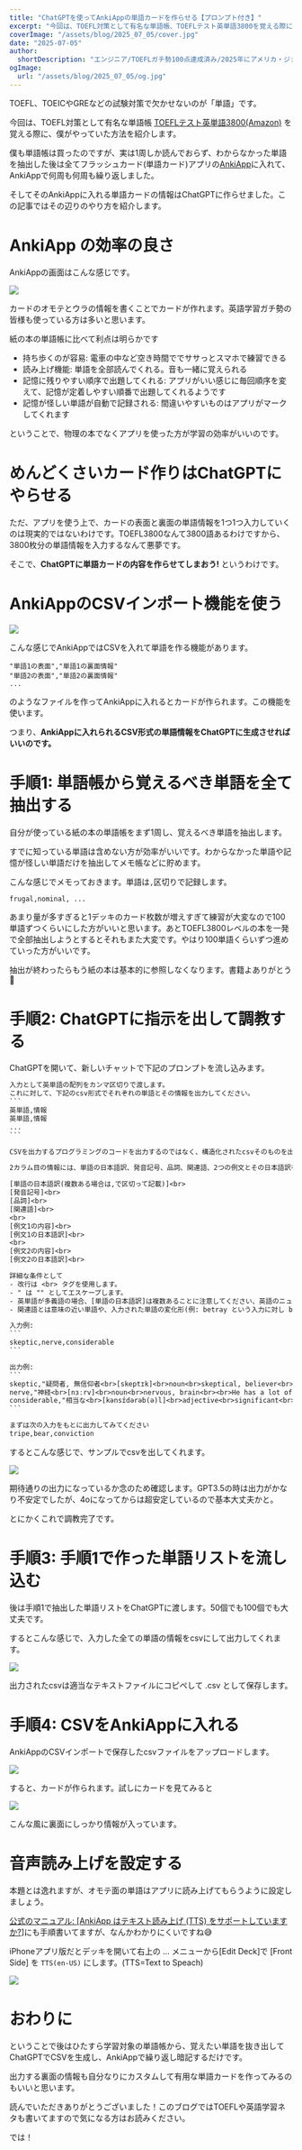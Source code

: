 ```yaml
---
title: "ChatGPTを使ってAnkiAppの単語カードを作らせる【プロンプト付き】"
excerpt: "今回は、TOEFL対策として有名な単語帳、TOEFLテスト英単語3800を覚える際に僕がやっていた方法を紹介します。僕は実は1周しか読んでおらず、わからなかった単語を抽出した後は全てAnkiAppに入れてアプリで何周も繰り返しました。そしてそのAnkiAppに入れる単語カードの情報はChatGPTに作らせました。"
coverImage: "/assets/blog/2025_07_05/cover.jpg"
date: "2025-07-05"
author:
  shortDescription: "エンジニア/TOEFLガチ勢100点達成済み/2025年にアメリカ・ジョージア工科大学の修士課程に留学"
ogImage:
  url: "/assets/blog/2025_07_05/og.jpg"
---
```


TOEFL、TOEICやGREなどの試験対策で欠かせないのが「単語」です。

今回は、TOEFL対策として有名な単語帳 [TOEFLテスト英単語3800(Amazon)](https://amzn.asia/d/iyruA5h) を覚える際に、僕がやっていた方法を紹介します。

僕も単語帳は買ったのですが、実は1周しか読んでおらず、わからなかった単語を抽出した後は全てフラッシュカード(単語カード)アプリの[AnkiApp](https://apps.apple.com/jp/app/ankiapp-flashcards/id689185915)に入れて、AnkiAppで何周も何周も繰り返しました。

そしてそのAnkiAppに入れる単語カードの情報はChatGPTに作らせました。この記事ではその辺りのやり方を紹介します。

# AnkiApp の効率の良さ

AnkiAppの画面はこんな感じです。

![](/assets/blog/2025_07_05/anki.jpg)

カードのオモテとウラの情報を書くことでカードが作れます。英語学習ガチ勢の皆様も使っている方は多いと思います。

紙の本の単語帳に比べて利点は明らかです

- 持ち歩くのが容易: 電車の中など空き時間ででササっとスマホで練習できる
- 読み上げ機能: 単語を全部読んでくれる。音も一緒に覚えられる
- 記憶に残りやすい順序で出題してくれる: アプリがいい感じに毎回順序を変えて、記憶が定着しやすい順番で出題してくれるようです
- 記憶が怪しい単語が自動で記録される: 間違いやすいものはアプリがマークしてくれます

ということで、物理の本でなくアプリを使った方が学習の効率がいいのです。

# めんどくさいカード作りはChatGPTにやらせる

ただ、アプリを使う上で、カードの表面と裏面の単語情報を1つ1つ入力していくのは現実的ではないわけです。TOEFL3800なんて3800語あるわけですから、3800枚分の単語情報を入力するなんて悪夢です。

そこで、**ChatGPTに単語カードの内容を作らせてしまおう!** というわけです。

# AnkiAppのCSVインポート機能を使う

![](/assets/blog/2025_07_05/csv_import.jpg)

こんな感じでAnkiAppではCSVを入れて単語を作る機能があります。

```csv
"単語1の表面","単語1の裏面情報"
"単語2の表面","単語2の裏面情報"
...
```

のようなファイルを作ってAnkiAppに入れるとカードが作られます。この機能を使います。

つまり、**AnkiAppに入れられるCSV形式の単語情報をChatGPTに生成させればいいのです。**

# 手順1: 単語帳から覚えるべき単語を全て抽出する

自分が使っている紙の本の単語帳をまず1周し、覚えるべき単語を抽出します。

すでに知っている単語は含めない方が効率がいいです。わからなかった単語や記憶が怪しい単語だけを抽出してメモ帳などに貯めます。

こんな感じでメモっておきます。単語は`,`区切りで記録します。

```csv
frugal,nominal, ...
```

あまり量が多すぎると1デッキのカード枚数が増えすぎて練習が大変なので100単語ずつくらいにした方がいいと思います。あとTOEFL3800レベルの本を一発で全部抽出しようとするとそれもまた大変です。やはり100単語くらいずつ進めていった方がいいです。

抽出が終わったらもう紙の本は基本的に参照しなくなります。書籍よありがとう👋

# 手順2: ChatGPTに指示を出して調教する

ChatGPTを開いて、新しいチャットで下記のプロンプトを流し込みます。

````txt
入力として英単語の配列をカンマ区切りで渡します。
これに対して、下記のcsv形式でそれぞれの単語とその情報を出力してください。
```
英単語,情報
英単語,情報
...
```

CSVを出力するプログラミングのコードを出力するのではなく、構造化されたcsvそのものを出力することに注意してください。

2カラム目の情報には、単語の日本語訳、発音記号、品詞、関連語、2つの例文とその日本語訳を記載します。以下のような形式で出力します。

[単語の日本語訳(複数ある場合は,で区切って記載)]<br>
[発音記号]<br>
[品詞]<br>
[関連語]<br>
<br>
[例文1の内容]<br>
[例文1の日本語訳]<br>
<br>
[例文2の内容]<br>
[例文2の日本語訳]<br>

詳細な条件として
- 改行は <br> タグを使用します。
- " は "" としてエスケープします。
- 英単語が多義語の場合、[単語の日本語訳]は複数あることに注意してください、英語のニュアンスを表すために複数の日本語を出力します(,区切りで最大3個まで出力)。また、多義語に関しては例文1、例文2はそれぞれ違った[単語の日本語訳]に対応する例文を出力します。
- 関連語とは意味の近い単語や、入力された単語の変化形(例: betray という入力に対し betrayal など)を表します

入力例:
```
skeptic,nerve,considerable
```

出力例:
```
skeptic,"疑問者, 無信仰者<br>[skeptɪk]<br>noun<br>skeptical, believer<br><br>She was a skeptic of the paranormal.<br>彼女は超常現象の疑問者だった。<br><br>I'm a bit of a skeptic when it comes to conspiracy theories.<br>陰謀論に関しては少し疑い深い。"
nerve,"神経<br>[nɜːrv]<br>noun<br>nervous, brain<br><br>He has a lot of nerve to ask for a favor after what he did.<br>彼は自分がしたことの後でお願いするなんて、神経があるよ。<br><br>I don't have the nerve to speak in front of such a large audience.<br>私はそんなに大勢の前で話す度胸はありません。"
considerable,"相当な<br>[kənsɪ́dərəb(ə)l]<br>adjective<br>significant<br><br>They made a considerable effort to finish the project on time.<br>彼らはプロジェクトを時間内に終わらせるために相当な努力をした。<br><br>The storm caused considerable damage to the building.<br>その嵐で建物はかなりの被害を受けた。"
```

まずは次の入力をもとに出力してみてください
tripe,bear,conviction
````

するとこんな感じで、サンプルでcsvを出してくれます。

![](/assets/blog/2025_07_05/gpt1.jpg)

期待通りの出力になっているか念のため確認します。GPT3.5の時は出力がかなり不安定でしたが、4oになってからは超安定しているので基本大丈夫かと。

とにかくこれで調教完了です。

# 手順3: 手順1で作った単語リストを流し込む

後は手順1で抽出した単語リストをChatGPTに渡します。50個でも100個でも大丈夫です。

するとこんな感じで、入力した全ての単語の情報をcsvにして出力してくれます。

![](/assets/blog/2025_07_05/gpt2.jpg)

出力されたcsvは適当なテキストファイルにコピペして .csv として保存します。

# 手順4: CSVをAnkiAppに入れる

AnkiAppのCSVインポートで保存したcsvファイルをアップロードします。

![](/assets/blog/2025_07_05/csv_import.jpg)

すると、カードが作られます。試しにカードを見てみると

![](/assets/blog/2025_07_05/card.png)

こんな風に裏面にしっかり情報が入っています。

# 音声読み上げを設定する

本題とは逸れますが、オモテ面の単語はアプリに読み上げてもらうように設定しましょう。

[公式のマニュアル: [AnkiApp はテキスト読み上げ (TTS) をサポートしていますか?]](https://www.ankiapp.com/support/solutions/af3c8af3/does-ankiapp-support-text-to-speech-tts-/)にも手順書いてますが、なんかわかりにくいですね😅

iPhoneアプリ版だとデッキを開いて右上の ... メニューから[Edit Deck]で [Front Side] を `TTS(en-US)` にします。(TTS=Text to Speach)

![](/assets/blog/2025_07_05/IMG_1282.jpeg)

# おわりに

ということで後はひたすら学習対象の単語帳から、覚えたい単語を抜き出してChatGPTでCSVを生成し、AnkiAppで繰り返し暗記するだけです。

出力する裏面の情報も自分なりにカスタムして有用な単語カードを作ってみるのもいいと思います。

読んでいただきありがとうございました！このブログではTOEFLや英語学習ネタも書いてますので気になる方はお読みください。

では！